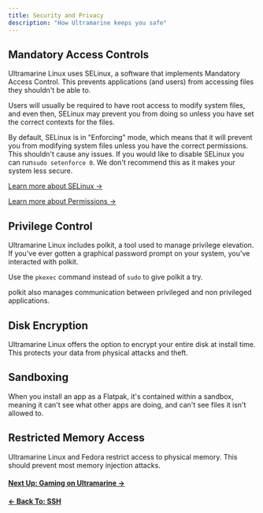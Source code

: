 ```yaml
---
title: Security and Privacy
description: "How Ultramarine keeps you safe"
---
```



## Mandatory Access Controls

Ultramarine Linux uses SELinux, a software that implements Mandatory Access Control. This prevents applications (and users) from accessing files they shouldn't be able to.

Users will usually be required to have root access to modify system files, and even then, SELinux may prevent you from doing so unless you have set the correct contexts for the files.

By default, SELinux is in "Enforcing" mode, which means that it will prevent you from modifying system files unless you have the correct permissions. This shouldn't cause any issues. If you would like to disable SELinux you can run`sudo setenforce 0`. We don't recommend this as it makes your system less secure.

[Learn more about SELinux →](https://www.redhat.com/en/topics/linux/what-is-selinux)

[Learn more about Permissions →](/en/linux/permissions)

## Privilege Control

Ultramarine Linux includes polkit, a tool used to manage privilege elevation. If you've ever gotten a graphical password prompt on your system, you've interacted with polkit.

<Alert type="info">

Use the `pkexec` command instead of `sudo` to give polkit a try.

</Alert>

polkit also manages communication between privileged and non privileged applications.

## Disk Encryption

Ultramarine Linux offers the option to encrypt your entire disk at install time. This protects your data from physical attacks and theft.

## Sandboxing

When you install an app as a Flatpak, it's contained within a sandbox, meaning it can't see what other apps are doing, and can't see files it isn't allowed to.

## Restricted Memory Access

Ultramarine Linux and Fedora restrict access to physical memory. This should prevent most memory injection attacks.

#### [Next Up: Gaming on Ultramarine →](/en/usage/gaming)

#### [← Back To: SSH](/en/linux/ssh)
